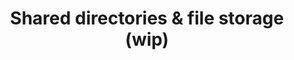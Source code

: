 ---
title: "Shared directories & file storage (wip)"
description: "Description of your new file."
---